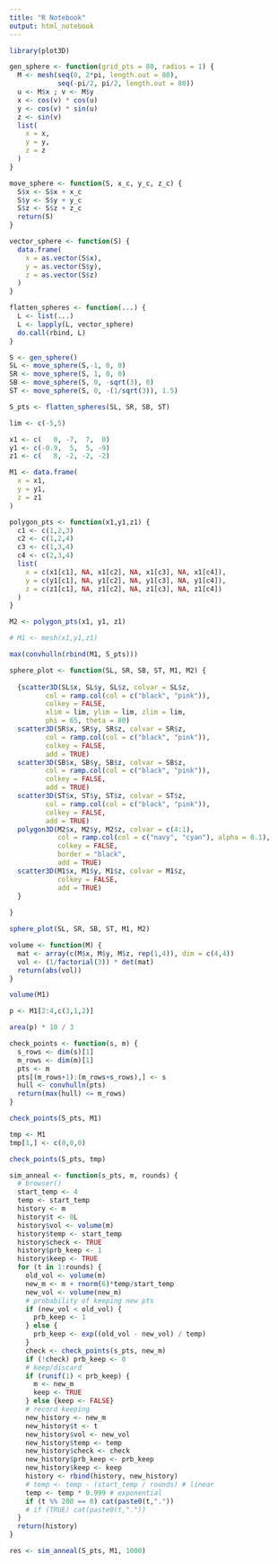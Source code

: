 ```yaml
---
title: "R Notebook"
output: html_notebook
---
```


```r
library(plot3D)

```

```r
gen_sphere <- function(grid_pts = 80, radius = 1) {
  M <- mesh(seq(0, 2*pi, length.out = 80),
            seq(-pi/2, pi/2, length.out = 80))
  u <- M$x ; v <- M$y
  x <- cos(v) * cos(u)
  y <- cos(v) * sin(u)
  z <- sin(v)
  list(
    x = x,
    y = y,
    z = z
  )
}

move_sphere <- function(S, x_c, y_c, z_c) {
  S$x <- S$x + x_c
  S$y <- S$y + y_c
  S$z <- S$z + z_c
  return(S)
}

vector_sphere <- function(S) {
  data.frame(
    x = as.vector(S$x),
    y = as.vector(S$y),
    z = as.vector(S$z)
  )
}

flatten_spheres <- function(...) {
  L <- list(...)
  L <- lapply(L, vector_sphere)
  do.call(rbind, L)
}

```

```r
S <- gen_sphere()
SL <- move_sphere(S,-1, 0, 0)
SR <- move_sphere(S, 1, 0, 0)
SB <- move_sphere(S, 0, -sqrt(3), 0)
ST <- move_sphere(S, 0, -(1/sqrt(3)), 1.5)

S_pts <- flatten_spheres(SL, SR, SB, ST)

```

```r
lim <- c(-5,5)

x1 <- c(   0, -7,  7,  0)
y1 <- c(-0.9,  5,  5, -9)
z1 <- c(   8, -2, -2, -2)

M1 <- data.frame(
  x = x1,
  y = y1,
  z = z1
)

polygon_pts <- function(x1,y1,z1) {
  c1 <- c(1,2,3)
  c2 <- c(1,2,4)
  c3 <- c(1,3,4)
  c4 <- c(2,3,4)
  list(
    x = c(x1[c1], NA, x1[c2], NA, x1[c3], NA, x1[c4]),
    y = c(y1[c1], NA, y1[c2], NA, y1[c3], NA, y1[c4]),
    z = c(z1[c1], NA, z1[c2], NA, z1[c3], NA, z1[c4])
  )
}

M2 <- polygon_pts(x1, y1, z1)

# M1 <- mesh(x1,y1,z1)

max(convhulln(rbind(M1, S_pts)))

```

```r
sphere_plot <- function(SL, SR, SB, ST, M1, M2) {
 
  {scatter3D(SL$x, SL$y, SL$z, colvar = SL$z, 
         col = ramp.col(col = c("black", "pink")),
         colkey = FALSE,
         xlim = lim, ylim = lim, zlim = lim,
         phi = 65, theta = 80)
  scatter3D(SR$x, SR$y, SR$z, colvar = SR$z, 
         col = ramp.col(col = c("black", "pink")),
         colkey = FALSE,
         add = TRUE)
  scatter3D(SB$x, SB$y, SB$z, colvar = SB$z, 
         col = ramp.col(col = c("black", "pink")),
         colkey = FALSE,
         add = TRUE)
  scatter3D(ST$x, ST$y, ST$z, colvar = ST$z, 
         col = ramp.col(col = c("black", "pink")),
         colkey = FALSE,
         add = TRUE)
  polygon3D(M2$x, M2$y, M2$z, colvar = c(4:1),
            col = ramp.col(col = c("navy", "cyan"), alpha = 0.1),
            colkey = FALSE,
            border = "black",
            add = TRUE)
  scatter3D(M1$x, M1$y, M1$z, colvar = M1$z,
            colkey = FALSE,
            add = TRUE)
  }
 
}

sphere_plot(SL, SR, SB, ST, M1, M2)

```

```r
volume <- function(M) {
  mat <- array(c(M$x, M$y, M$z, rep(1,4)), dim = c(4,4))
  vol <- (1/factorial(3)) * det(mat)
  return(abs(vol))
}

volume(M1)
```

```r

p <- M1[2:4,c(3,1,2)]

area(p) * 10 / 3

```

```r
check_points <- function(s, m) {
  s_rows <- dim(s)[1]
  m_rows <- dim(m)[1]
  pts <- m
  pts[(m_rows+1):(m_rows+s_rows),] <- s
  hull <- convhulln(pts)
  return(max(hull) <= m_rows)
}

check_points(S_pts, M1)

tmp <- M1
tmp[1,] <- c(0,0,0)

check_points(S_pts, tmp)

```

```r

sim_anneal <- function(s_pts, m, rounds) {
  # browser()
  start_temp <- 4
  temp <- start_temp
  history <- m
  history$t <- 0L
  history$vol <- volume(m)
  history$temp <- start_temp
  history$check <- TRUE
  history$prb_keep <- 1
  history$keep <- TRUE
  for (t in 1:rounds) {
    old_vol <- volume(m)
    new_m <- m + rnorm(6)*temp/start_temp
    new_vol <- volume(new_m)
    # probability of keeping new pts
    if (new_vol < old_vol) {
      prb_keep <- 1
    } else {
      prb_keep <- exp((old_vol - new_vol) / temp)
    }
    check <- check_points(s_pts, new_m)
    if (!check) prb_keep <- 0
    # keep/discard
    if (runif(1) < prb_keep) {
      m <- new_m
      keep <- TRUE
    } else {keep <- FALSE}
    # record keeping
    new_history <- new_m
    new_history$t <- t
    new_history$vol <- new_vol
    new_history$temp <- temp
    new_history$check <- check
    new_history$prb_keep <- prb_keep
    new_history$keep <- keep
    history <- rbind(history, new_history)
    # temp <- temp - (start_temp / rounds) # linear
    temp <- temp * 0.999 # exponential
    if (t %% 200 == 0) cat(paste0(t,"."))
    # if (TRUE) cat(paste0(t,"."))
  }
  return(history)
}

res <- sim_anneal(S_pts, M1, 1000)

```

























